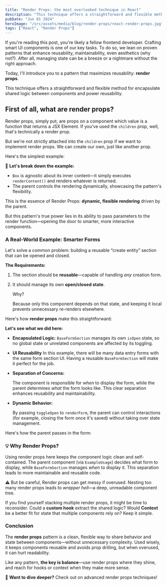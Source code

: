 ```yaml
---
title: "Render Props: the most overlooked technique in React"
description: "This technique offers a straightforward and flexible method for encapsulate shared logic between components and power reusability."
pubDate: "Jun 01 2024"
heroImage: "/src/assets/media/blog/render-props/react-render-props.jpg"
tags: ["React", "Render Props"]
---
```


<FullWidthImg src={heroImage} alt={frontmatter.title} />

If you're reading this post, you're likely a fellow frontend developer. Crafting smart UI components is one of our key tasks. To do so, we lean on proven patterns that enhance reusability, maintainability, even aesthetics (why not?). After all, managing state can be a breeze or a nightmare without the right approach.

Today, I'll introduce you to a pattern that maximizes reusability: **render props**.

This technique offers a straightforward and flexible method for encapsulate shared logic between components and power reusability.

## First of all, what are render props?

Render props, simply put, are props on a component which value is a function that returns a JSX Element. If you've used the `children` prop, well, that's technically a render prop.

<GithubGist script='<script src="https://gist.github.com/dreyescabrera/9692a7b5208c0d0fca403ebd6d22dd1b.js"></script>' />

But we're not strictly attached into the `children` prop if we want to implement render props. We can create our own, just like another prop.

Here's the simplest example:

<GithubGist script='<script src="https://gist.github.com/dreyescabrera/99e1af909cfe1c677148227f47b48ac0.js"></script>' />

🔎 **Let's break down the example:**

- `Box` is agnostic about its inner content—it simply executes `renderContent()` and renders whatever is returned.
- The parent controls the rendering dynamically, showcasing the pattern's flexibility.

This is the essence of Render Props: **dynamic, flexible rendering** driven by the parent. 

But this pattern's true power lies in its ability to pass parameters to the render function—opening the door to smarter, more interactive components.

### A Real-World Example: Smarter Forms

Let's solve a common problem: building a reusable “create entity” section that can be opened and closed.

**The Requirements:**

1. The section should be **reusable**—capable of handling *any* creation form.
2. It should manage its own **open/closed state**. 

    Why? 
    
    Because only this component depends on that state, and keeping it local prevents unnecessary re-renders elsewhere.

Here's how **render props** make this straightforward:

<GithubGist script='<script src="https://gist.github.com/dreyescabrera/558bf8dceb7133bbba86d220eb2540a2.js"></script>' />

**Let's see what we did here:**

- **Encapsulated Logic:**
    `BaseFormSection` manages its own `isOpen` state, so no global state or unrelated components are affected by its toggling.
    
- **UI Reusability**
In this example, there will be many data entry forms with the same form section UI. Having a reusable `BaseFormSection` will make it perfect for the job.

- **Separation of Concerns:**
    
    The component is responsible for *when* to display the form, while the parent determines *what* the form looks like. This clear separation enhances reusability and maintainability.
    
- **Dynamic Behavior:**
    
    By passing `toggleOpen` to `renderForm`, the parent can control interactions (for example, closing the form once it's saved) without taking over state management.
    

Here's how the parent passes in the form:

<GithubGist script='<script src="https://gist.github.com/dreyescabrera/90b3fc2421ece983b4078a4aca437e40.js"></script>' />

### 💡 Why Render Props?

Using render props here keeps the component logic clean and self-contained. The parent component (via `ExampleUsage`) decides what form to display, while `BaseFormSection` manages *when* to display it. This separation leads to more maintainable and reusable code.

⚠️ But be careful, Render props can get messy if overused. Nesting too many render props leads to *wrapper hell*—a deep, unreadable component tree.

If you find yourself stacking multiple render props, it might be time to reconsider. Could a **custom hook** extract the shared logic? Would **Context** be a better fit for state that multiple components rely on? Keep it simple.

### Conclusion

The **render props** pattern is a clean, flexible way to share behavior and state between components—without unnecessary complexity. Used wisely, it keeps components reusable and avoids prop drilling, but when overused, it can hurt readability.

Like any pattern, **the key is balance**—use render props where they shine, and reach for hooks or context when they make more sense.

📌 **Want to dive deeper?** Check out on advanced render props techniques!